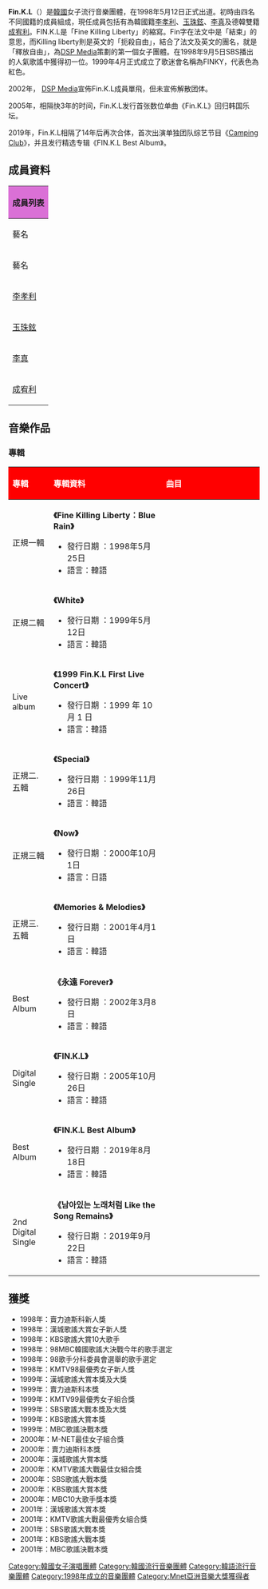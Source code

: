 {{unreferenced|time=2013-05-31T08:28:45+00:00}}
{{藝人
| 姓名 = Fin.K.L
| 類型 = 組合
| 圖片 = 
| 圖片簡介 = 
| 圖片尺寸 = 
| 中文名 = 
| 外文名 = 핑클      
| 外文 = ko
| 英文名 = Fin.K.L
| 國籍 = {{KOR}}
| 音樂類型 = [[韓國流行音樂|K-pop]]
| 職業 = [[歌手|歌手]]、[[演員|演員]]
| 活躍年代 = 1998年－2005年、2019年
| 出道日期 = 1998年5月12日
| 唱片公司 = 
| 經紀公司 = [[DSP_Media|DSP Media]]
| 相關團體 = 
| 網站 = 
| 現任成員 = [[李孝利|李孝利]]、[[玉珠鉉|玉珠鉉]]、[[李真_(韓國藝人)|李真]]、[[成宥利|成宥利]]
| 過往成員 = 
| 出道作 = BLUE RAIN（1998年）
| 代表作 = {{ubl|To My Boyfriend（1998年）|永遠的愛（1999年）|White（1999年）}}
| 電視節目 =
}}
{{Korean
| hangul = 핑클
| rr = Pingkeul
| mr = P'ingk'ŭl
}}

'''Fin.K.L'''（{{kor|k='''핑클'''}}）是[[韓國|韓國]]女子流行音樂團體，在1998年5月12日正式出道。初時由四名不同國籍的成員組成，現任成員包括有為韓國籍[[李孝利|李孝利]]、[[玉珠鉉|玉珠鉉]]、[[李真_(韓國藝人)|李真]]及德韓雙籍[[成宥利|成宥利]]。FIN.K.L是「Fine Killing Liberty」的縮寫。Fin字在法文中是「結束」的意思，而Killing liberty則是英文的「扼殺自由」，結合了法文及英文的團名，就是「釋放自由」，為[[DSP_Media|DSP Media]]策劃的第一個女子團體。在1998年9月5日SBS播出的人氣歌謠中獲得初一位。1999年4月正式成立了歌迷會名稱為FINKY，代表色為紅色。

2002年， [[DSP_Media|DSP Media]]宣佈Fin.K.L成員單飛，但未宣佈解散团体。

2005年，相隔快3年的时间，Fin.K.L发行首张数位单曲《Fin.K.L》回归韩国乐坛。

2019年，Fin.K.L相隔了14年后再次合体，首次出演单独团队综艺节目《[[Camping_Club|Camping Club]]》，并且发行精选专辑《FIN.K.L Best Album》。

== 成員資料 ==
{| class="wikitable" style="text-align:center"
! colspan="5" style="background:#DA70D6;"|成員列表
|-
! colspan=3| 藝名
! rowspan=2| 出生日期
|-
! 藝名
! 諺文
! 羅馬拼音
|-
| [[李孝利|李孝利]]
| 이효리
| Lee Hyori
| {{Birth date and age |1979|5|10}}<br/>{{KOR}}[[忠清北道|忠清北道]][[清原郡|清原郡]]
|- 
| [[玉珠鉉|玉珠鉉]]
| 옥주현
| Ock Juhyun
| {{Birth date and age|1980|3|20}}<br/>{{KOR}}[[首爾特別市|首爾特別市]]
|- 
| [[李真_(韓國藝人)|李真]]
| 이진
| Lee Jin
| {{Birth date and age|1980|3|21}}<br/>{{KOR}}[[首爾特別市|首爾特別市]]
|- 
| [[成宥利|成宥利]]
| 성유리
| Sung Yuri
| {{Birth date and age|1981|3|3}}<br/>{{FRG}}[[巴登-符騰堡州|巴登-符騰堡州]][[蒂賓根|蒂賓根]]
|}

==音樂作品==
=== 專輯 ===
{| class="wikitable" style="text-align:center"
|-
!style="background:#FF0000; color:white" align="left" width="80px" |'''專輯'''
!style="background:#FF0000; color:white" align="left" width="300px" |'''專輯資料'''
!style="background:#FF0000; color:white" align="left" width="300px" |'''曲目'''
|-
|正規一輯
| align="left" |'''《Fine Killing Liberty：Blue Rain》'''
* 發行日期 ：1998年5月25日
* 語言：韓語
|{{Hidden|曲目|
# '''Blue Rain '''
# '''사랑의 향기'''
# '''Shadow'''
# '''루비：슬픈 눈물'''
# '''낙서'''
# '''내 남자 친구에게 '''
# '''유혹'''
# '''윙크'''
# '''행복한 약속 '''
# '''가'''
# '''블루데이'''
}}

|-
|正規二輯
| align="left" |'''《White》'''
* 發行日期 ：1999年5月12日
* 語言：韓語
|{{Hidden|曲目|
# '''영원한 사랑 '''
# '''Waiting For You'''
# '''The Beginning'''
# '''서랍속의 동화'''
# '''Oh ! Boy'''
# '''I`m Right Now '''
# '''그래서 우린'''
# '''자존심'''
# '''Still In Love '''
# '''Kiss Me ? Alright !'''
# '''유리'''
# '''나의 기도'''
}}

|-
|Live album
| align="left" |'''《1999 Fin.K.L First Live Concert》'''
* 發行日期 ：1999 年 10 月 1 日
* 語言：韓語
|{{Hidden|曲目|
# '''Opening / 영원한 사랑'''
# '''Waiting For You '''
# '''Oh ! Boy'''
# '''마법의 성'''
# '''나의 기도'''
# '''루비'''
# '''Shadow '''
# '''가'''
# '''2부 Opening / 블루레인'''
# '''사랑의 향기'''
# '''Still In Love'''
# '''유리'''
# '''서랍속의 동화'''
# '''Kiss Me Alright'''
# '''자존심 '''
# '''The Beginning'''
# '''내 남자친구에게'''
}}

|-
|正規二.五輯
| align="left" |'''《Special》'''
* 發行日期 ：1999年11月26日
* 語言：韓語
|{{Hidden|曲目|
# '''To My Prince'''
# '''가면의 시간'''
# '''White'''
# '''Blind Love'''
# '''Without You'''
# '''Rose'''
# '''To My Friend'''
# '''아주 잠시만'''
# '''중독'''
# '''Tonight'''
# '''너의 기억'''
# '''Maybe'''
# '''인디언 인형처럼'''
}}


|-
|正規三輯
| align="left" |'''《Now》'''
* 發行日期 ：2000年10月1日
* 語言：日語
|{{Hidden|曲目|
# '''Now'''
# '''Feel Your Love'''
# '''Eternal Love'''
# '''My Love'''
# '''어떤 기다림'''
# '''One Fine Day'''
# '''연애의 기초 '''
# '''첫키스'''
# '''Pure Love'''
# '''Iloveschool'''
# '''Sting…'''
# '''날 기억해줘요 '''
# '''Dear Man'''
}}

|-
|正規三.五輯
| align="left" |'''《Memories & Melodies》'''
* 發行日期 ：2001年4月1日
* 語言：韓語
|{{Hidden|曲目|
# '''너의 뒤에서'''
# '''늘 지금처럼'''
# '''당신은 모르실거야'''
# '''눈동자'''
# '''질투'''
# '''너의 마음을 내게준다면'''
# '''한번만 더'''
# '''어떤 그리움'''
# '''시간속의 향기'''
# '''보이네'''
# '''사랑은 유리 같은것'''
# '''그대는 인형처럼 웃고있지만'''
}}


|-
|Best Album
| align="left" |'''《永遠 Forever》'''
* 發行日期 ：2002年3月8日
* 語言：韓語
|{{Hidden|曲目|
# '''Good Bye'''
# '''Forever'''
# '''Change'''
# '''If You Are Like Me'''
# '''Never '''
# '''Happy'''
# '''Fortune'''
# '''You`Re My Boy'''
# '''Bell'''
# '''So For Your Love'''
# '''I In You'''
# '''The Saddest Thing In The World'''
# '''Don`t Go Away '''
# '''Disregard'''
# '''One More Time '''
}}


|-
|Digital Single
| align="left" |'''《FIN.K.L》'''
* 發行日期 ：2005年10月26日
* 語言：韓語
|{{Hidden|曲目|
# '''Butterfly '''
# '''FINKL '''
# '''I'm Crazy About You '''
}}


|-
|Best Album
| align="left" |'''《FIN.K.L Best Album》'''
* 發行日期 ：2019年8月18日
* 語言：韓語
|{{Hidden|曲目|
# '''Blue Rain '''
# '''To My Boyfriend '''
# '''Waiting For You'''
# '''Forever Love'''
# '''Ruby (Sorrowful Tears) '''
# '''White'''
# '''Now'''
# '''Pride'''
# '''Forever'''
# '''Me In You'''
}}

|-
|2nd Digital Single
| align="left" |'''《남아있는 노래처럼 Like the Song Remains》'''
* 發行日期 ：2019年9月22日
* 語言：韓語
|{{Hidden|曲目|
# '''남아있는 노래처럼'''
# '''남아있는 노래처럼 (Inst.)'''
}}
|}

==獲獎==
* 1998年：賣力迪斯科新人獎 
* 1998年：漢城歌謠大賞女子新人獎
* 1998年：KBS歌謠大賞10大歌手
* 1998年：98MBC韓國歌謠大決戰今年的歌手選定
* 1998年：98歌手分科委員會選舉的歌手選定
* 1998年：KMTV98最優秀女子新人獎
* 1999年：漢城歌謠大賞本獎及大獎
* 1999年：賣力迪斯科本獎
* 1999年：KMTV99最優秀女子組合獎
* 1999年：SBS歌謠大戰本獎及大獎
* 1999年：KBS歌謠大賞本獎
* 1999年：MBC歌謠決戰本獎
* 2000年：M-NET最佳女子組合獎
* 2000年：賣力迪斯科本獎
* 2000年：漢城歌謠大賞本獎
* 2000年：KMTV歌謠大戰最佳女組合獎
* 2000年：SBS歌謠大戰本獎
* 2000年：KBS歌謠大賞本獎
* 2000年：MBC10大歌手獎本獎
* 2001年：漢城歌謠大賞本獎
* 2001年：KMTV歌謠大戰最優秀女組合獎
* 2001年：SBS歌謠大戰本獎
* 2001年：KBS歌謠大戰本獎
* 2001年：MBC歌謠決戰本獎

{{DSP Media}}
{{韓國金唱片新人獎}}
{{首爾音樂獎大賞}}
{{Authority control}}
[[Category:韓國女子演唱團體|Category:韓國女子演唱團體]]
[[Category:韓國流行音樂團體|Category:韓國流行音樂團體]]
[[Category:韓語流行音樂團體|Category:韓語流行音樂團體]]
[[Category:1998年成立的音樂團體|Category:1998年成立的音樂團體]]
[[Category:Mnet亞洲音樂大獎獲得者|Category:Mnet亞洲音樂大獎獲得者]]